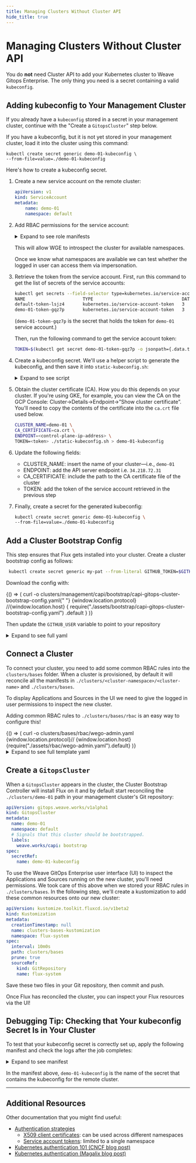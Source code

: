 ```yaml
---
title: Managing Clusters Without Cluster API
hide_title: true
---
```




# Managing Clusters Without Cluster API <TierLabel tiers="Enterprise" />

You do **not** need Cluster API to add your Kubernetes cluster to Weave Gitops Enterprise. The only thing you need is a secret containing a valid `kubeconfig`.


<TOCInline toc={toc} />

<Tabs groupId="have-a-secret" default>
<TabItem value="existing-kubeconfig-secret" label="Existing kubeconfig">

## Adding kubeconfig to Your Management Cluster

If you already have a `kubeconfig` stored in a secret in your management cluster, continue with the "Create a `GitopsCluster`" step below.

If you have a kubeconfig, but it is not yet stored in your management cluster, load it into the cluster using this command:

```
kubectl create secret generic demo-01-kubeconfig \
--from-file=value=./demo-01-kubeconfig
```

</TabItem>
<TabItem value="service-account-secret" label="How to create a kubeconfig for a ServiceAccount">

Here's how to create a kubeconfig secret.

1. Create a new service account on the remote cluster:

	```yaml
	apiVersion: v1
	kind: ServiceAccount
	metadata:
		name: demo-01
		namespace: default
	```

2. Add RBAC permissions for the service account:

	<details>
	<summary>Expand to see role manifests</summary>

	```yaml
	---
	apiVersion: rbac.authorization.k8s.io/v1
	kind: ClusterRoleBinding
	metadata:
		name: impersonate-user-groups
	subjects:
		- kind: ServiceAccount
			name: demo-01
			namespace: default
	roleRef:
		kind: ClusterRole
		name: user-groups-impersonator
		apiGroup: rbac.authorization.k8s.io
	---
	apiVersion: rbac.authorization.k8s.io/v1
	kind: ClusterRole
	metadata:
		name: user-groups-impersonator
	rules:
		- apiGroups: [""]
			resources: ["users", "groups"]
			verbs: ["impersonate"]
		- apiGroups: [""]
			resources: ["namespaces"]
			verbs: ["get", "list"]
	```

	</details>

	This will allow WGE to introspect the cluster for available namespaces.

	Once we know what namespaces are available we can test whether the logged in user can access them via impersonation.

3. Retrieve the token from the service account. First, run this command to get the list of secrets of the service accounts:

	```bash
	kubectl get secrets --field-selector type=kubernetes.io/service-account-token
	NAME                      TYPE                                  DATA   AGE
	default-token-lsjz4       kubernetes.io/service-account-token   3      13d
	demo-01-token-gqz7p       kubernetes.io/service-account-token   3      99m
	```

	(`demo-01-token-gqz7p` is the secret that holds the token for `demo-01` service account.)

	Then, run the following command to get the service account token:

	```bash
	TOKEN=$(kubectl get secret demo-01-token-gqz7p -o jsonpath={.data.token} | base64 -d)
	```

4. Create a kubeconfig secret. We'll use a helper script to generate the kubeconfig, and then save it into `static-kubeconfig.sh`:

	<details>
	<summary>Expand to see script</summary>

	```bash title="static-kubeconfig.sh"
	#!/bin/bash

	if [[ -z "$CLUSTER_NAME" ]]; then
			echo "Ensure CLUSTER_NAME has been set"
			exit 1
	fi

	if [[ -z "$CA_CERTIFICATE" ]]; then
			echo "Ensure CA_CERTIFICATE has been set to the path of the CA certificate"
			exit 1
	fi

	if [[ -z "$ENDPOINT" ]]; then
			echo "Ensure ENDPOINT has been set"
			exit 1
	fi

	if [[ -z "$TOKEN" ]]; then
			echo "Ensure TOKEN has been set"
			exit 1
	fi

	export CLUSTER_CA_CERTIFICATE=$(cat "$CA_CERTIFICATE" | base64)

	envsubst <<EOF
	apiVersion: v1
	kind: Config
	clusters:
	- name: $CLUSTER_NAME
		cluster:
			server: https://$ENDPOINT
			certificate-authority-data: $CLUSTER_CA_CERTIFICATE
	users:
	- name: $CLUSTER_NAME
		user:
			token: $TOKEN
	contexts:
	- name: $CLUSTER_NAME
		context:
			cluster: $CLUSTER_NAME
			user: $CLUSTER_NAME
	current-context: $CLUSTER_NAME

	EOF
	```

	</details>

5. Obtain the cluster certificate (CA). How you do this depends on your cluster. If you're using GKE, for example, you can view the CA on the GCP Console: Cluster->Details->Endpoint->”Show cluster certificate”. You'll need to copy the contents of the certificate into the `ca.crt` file used below.

	```bash
	CLUSTER_NAME=demo-01 \
	CA_CERTIFICATE=ca.crt \
	ENDPOINT=<control-plane-ip-address> \
	TOKEN=<token> ./static-kubeconfig.sh > demo-01-kubeconfig
	```

6. Update the following fields:

	- CLUSTER_NAME: insert the name of your cluster—i.e., `demo-01`
	- ENDPOINT: add the API server endpoint i.e. `34.218.72.31`
	- CA_CERTIFICATE: include the path to the CA certificate file of the cluster
	- TOKEN: add the token of the service account retrieved in the previous step

7. Finally, create a secret for the generated kubeconfig:

	```bash
	kubectl create secret generic demo-01-kubeconfig \
	--from-file=value=./demo-01-kubeconfig
	```

</TabItem>
</Tabs>

## Add a Cluster Bootstrap Config

This step ensures that Flux gets installed into your cluster. Create a cluster bootstrap config as follows:

```bash
 kubectl create secret generic my-pat --from-literal GITHUB_TOKEN=$GITHUB_TOKEN
```


Download the config with:

<BrowserOnly>
  {() => (
    <CodeBlock className="language-bash">
      curl -o
      clusters/management/capi/bootstrap/capi-gitops-cluster-bootstrap-config.yaml{" "}
      {window.location.protocol}
      //{window.location.host}
      {
        require("./assets/bootstrap/capi-gitops-cluster-bootstrap-config.yaml")
          .default
      }
    </CodeBlock>
  )}
</BrowserOnly>

Then update the `GITHUB_USER` variable to point to your repository

<details>
<summary>Expand to see full yaml</summary>

<CodeBlock
  title="clusters/management/capi/boostrap/capi-gitops-cluster-bootstrap-config.yaml"
  className="language-yaml"
>
  {CapiGitopsCDC}
</CodeBlock>

</details>

## Connect a Cluster

To connect your cluster, you need to add some common RBAC rules into the `clusters/bases` folder. When a cluster is provisioned, by default it will reconcile all the manifests in `./clusters/<cluster-namespace>/<cluster-name>` and `./clusters/bases`.

To display Applications and Sources in the UI we need to give the logged in user permissions to inspect the new cluster.

Adding common RBAC rules to `./clusters/bases/rbac` is an easy way to configure this!


<BrowserOnly>
  {() => (
    <CodeBlock className="language-bash">
      curl -o clusters/bases/rbac/wego-admin.yaml {window.location.protocol}//
      {window.location.host}
      {require("./assets/rbac/wego-admin.yaml").default}
    </CodeBlock>
  )}
</BrowserOnly>

<details>
<summary>Expand to see full template yaml</summary>

<CodeBlock
  title="clusters/bases/rbac/wego-admin.yaml"
  className="language-yaml"
>
  {WegoAdmin}
</CodeBlock>

</details>

## Create a `GitopsCluster`

When a `GitopsCluster` appears in the cluster, the Cluster Bootstrap Controller will install Flux on it and by default start reconciling the `./clusters/demo-01` path in your management cluster's Git repository:

```yaml title="./clusters/management/clusters/demo-01.yaml"
apiVersion: gitops.weave.works/v1alpha1
kind: GitopsCluster
metadata:
  name: demo-01
  namespace: default
  # Signals that this cluster should be bootstrapped.
  labels:
    weave.works/capi: bootstrap
spec:
  secretRef:
    name: demo-01-kubeconfig
```

To use the Weave GitOps Enterprise user interface (UI) to inspect the Applications and Sources running on the new cluster, you'll need permissions. We took care of this above when we stored your RBAC rules in `./clusters/bases`. In the following step, we'll create a kustomization to add these common resources onto our new cluster:

```yaml title="./clusters/demo-01/clusters-bases-kustomization.yaml"
apiVersion: kustomize.toolkit.fluxcd.io/v1beta2
kind: Kustomization
metadata:
  creationTimestamp: null
  name: clusters-bases-kustomization
  namespace: flux-system
spec:
  interval: 10m0s
  path: clusters/bases
  prune: true
  sourceRef:
    kind: GitRepository
    name: flux-system
```

Save these two files in your Git repository, then commit and push.

Once Flux has reconciled the cluster, you can inspect your Flux resources via the UI!

## Debugging Tip: Checking that Your kubeconfig Secret Is in Your Cluster

To test that your kubeconfig secret is correctly set up, apply the following manifest and check the logs after the job completes:

<details>
<summary>Expand to see manifest</summary>

```yaml
---
apiVersion: batch/v1
kind: Job
metadata:
  name: kubectl
spec:
  ttlSecondsAfterFinished: 30
  template:
    spec:
      containers:
        - name: kubectl
          image: bitnami/kubectl
          args:
            [
              "get",
              "pods",
              "-n",
              "kube-system",
              "--kubeconfig",
              "/etc/kubeconfig/value",
            ]
          volumeMounts:
            - name: kubeconfig
              mountPath: "/etc/kubeconfig"
              readOnly: true
      restartPolicy: Never
      volumes:
        - name: kubeconfig
          secret:
            secretName: demo-01-kubeconfig
            optional: false
```

</details>

In the manifest above, `demo-01-kubeconfig` is the name of the secret that contains the kubeconfig for the remote cluster.

---

## Additional Resources

Other documentation that you might find useful:

- [Authentication strategies](https://kubernetes.io/docs/reference/access-authn-authz/authentication/#authentication-strategies)
  - [X509 client certificates](https://kubernetes.io/docs/reference/access-authn-authz/authentication/#x509-client-certs): can be used across different namespaces
  - [Service account tokens](https://kubernetes.io/docs/reference/access-authn-authz/authentication/#service-account-tokens): limited to a single namespace
- [Kubernetes authentication 101 (CNCF blog post)](https://www.cncf.io/blog/2020/07/31/kubernetes-rbac-101-authentication/)
- [Kubernetes authentication (Magalix blog post)](https://www.magalix.com/blog/kubernetes-authentication)
